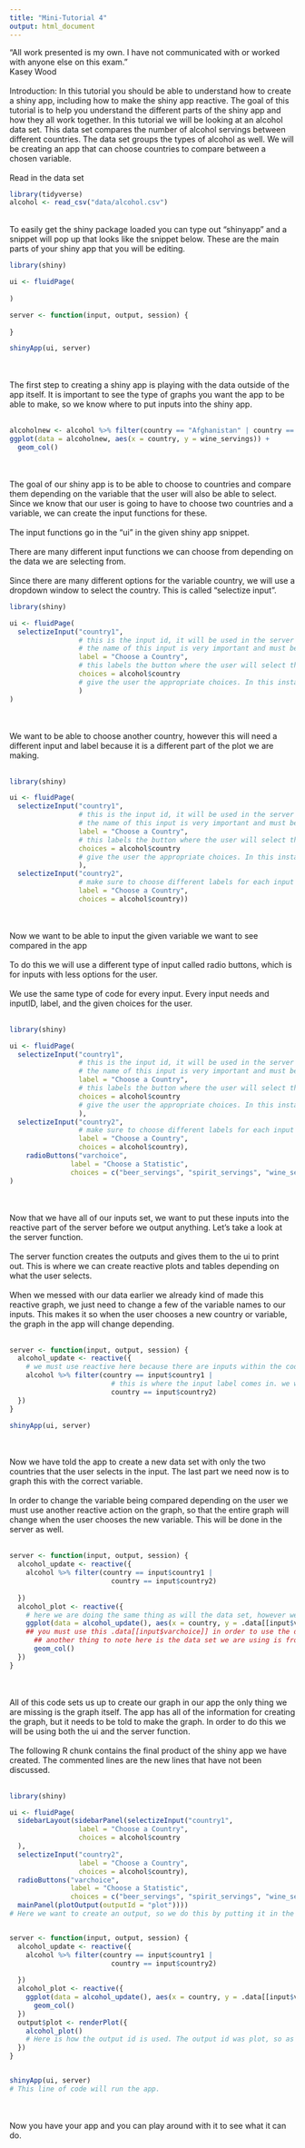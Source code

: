```yaml
---
title: "Mini-Tutorial 4"
output: html_document
---
```


“All work presented is my own. I have not communicated with or worked with anyone else on this exam.”
\
Kasey Wood
\
\
Introduction: In this tutorial you should be able to understand how to create a shiny app, including how to make the shiny app reactive. The goal of this tutorial is to help you understand the different parts of the shiny app and how they all work together. In this tutorial we will be looking at an alcohol data set. This data set compares the number of alcohol servings between different countries. The data set groups the types of alcohol as well. We will be creating an app that can choose countries to compare between a chosen variable.
\
\
Read in the data set
\
```r
library(tidyverse)
alcohol <- read_csv("data/alcohol.csv")
```
\
To easily get the shiny package loaded you can type out "shinyapp" and a snippet will pop up that looks like the snippet below. These are the main parts of your shiny app that you will be editing.
\
```r
library(shiny)

ui <- fluidPage(
  
)

server <- function(input, output, session) {
  
}

shinyApp(ui, server)
```
\
\
The first step to creating a shiny app is playing with the data outside of the app itself. It is important to see the type of graphs you want the app to be able to make, so we know where to put inputs into the shiny app.
\
\
```r
alcoholnew <- alcohol %>% filter(country == "Afghanistan" | country == "Albania")
ggplot(data = alcoholnew, aes(x = country, y = wine_servings)) +
  geom_col()
```
\
\
The goal of our shiny app is to be able to choose to countries and compare them depending on the variable that the user will also be able to select. Since we know that our user is going to have to choose two countries and a variable, we can create the input functions for these.
\
\
The input functions go in the "ui" in the given shiny app snippet.
\
\
There are many different input functions we can choose from depending on the data we are selecting from.
\
\
Since there are many different options for the variable country, we will use a dropdown window to select the country. This is called "selectize input".
\
```r
library(shiny)

ui <- fluidPage(
  selectizeInput("country1", 
                 # this is the input id, it will be used in the server when we want to call our input
                 # the name of this input is very important and must be kept track of
                 label = "Choose a Country",
                 # this labels the button where the user will select the country
                 choices = alcohol$country
                 # give the user the appropriate choices. In this instance it is all of the countries in the alcohol data set
                 )
)
```
\
\
We want to be able to choose another country, however this will need a different input and label because it is a different part of the plot we are making. 
\
\
```r
library(shiny)

ui <- fluidPage(
  selectizeInput("country1", 
                 # this is the input id, it will be used in the server when we want to call our input
                 # the name of this input is very important and must be kept track of
                 label = "Choose a Country",
                 # this labels the button where the user will select the country
                 choices = alcohol$country
                 # give the user the appropriate choices. In this instance it is all of the countries in the alcohol data set
                 ),
  selectizeInput("country2",
                 # make sure to choose different labels for each input (or the computer will get confused)
                 label = "Choose a Country",
                 choices = alcohol$country))

```
\
\
Now we want to be able to input the given variable we want to see compared in the app
\
\
To do this we will use a different type of input called radio buttons, which is for inputs with less options for the user.
\
\
We use the same type of code for every input. Every input needs and inputID, label, and the given choices for the user.
\
\
```r
library(shiny)

ui <- fluidPage(
  selectizeInput("country1", 
                 # this is the input id, it will be used in the server when we want to call our input
                 # the name of this input is very important and must be kept track of
                 label = "Choose a Country",
                 # this labels the button where the user will select the country
                 choices = alcohol$country
                 # give the user the appropriate choices. In this instance it is all of the countries in the alcohol data set
                 ),
  selectizeInput("country2",
                 # make sure to choose different labels for each input (or the computer will get confused)
                 label = "Choose a Country",
                 choices = alcohol$country),
    radioButtons("varchoice", 
               label = "Choose a Statistic",
               choices = c("beer_servings", "spirit_servings", "wine_servings"))
)
```
\
\
Now that we have all of our inputs set, we want to put these inputs into the reactive part of the server before we output anything. Let's take a look at the server function. \
\
The server function creates the outputs and gives them to the ui to print out. This is where we can create reactive plots and tables depending on what the user selects.
\
\
When we messed with our data earlier we already kind of made this reactive graph, we just need to change a few of the variable names to our inputs. This makes it so when the user chooses a new country or variable, the graph in the app will change depending.
\
\
```r
server <- function(input, output, session) {
  alcohol_update <- reactive({
    # we must use reactive here because there are inputs within the code below, so the graph will be changing depending on what the user selects
    alcohol %>% filter(country == input$country1 |
                         # this is where the input label comes in. we want to make sure we use the correct label. This will give the user all the options for the country 1 input and whatever they choose will go into this spot and edit the graphic.
                         country == input$country2)
  })
}

shinyApp(ui, server)
```
\
\
Now we have told the app to create a new data set with only the two countries that the user selects in the input. The last part we need now is to graph this with the correct variable.
\
\
In order to change the variable being compared depending on the user we must use another reactive action on the graph, so that the entire graph will change when the user chooses the new variable. This will be done in the server as well.
\
\
```r
server <- function(input, output, session) {
  alcohol_update <- reactive({
    alcohol %>% filter(country == input$country1 |
                         country == input$country2)
    
  })
  alcohol_plot <- reactive({
    # here we are doing the same thing as will the data set, however we are using the reactive active on a ggplot.
    ggplot(data = alcohol_update(), aes(x = country, y = .data[[input$varchoice]])) +
    ## you must use this .data[[input$varchoice]] in order to use the data here so it is not a string.
      ## another thing to note here is the data set we are using is from a reactive action so you must put parentheses after it (ex. alcohol_update())
      geom_col()
  })
}
```
\
\
All of this code sets us up to create our graph in our app the only thing we are missing is the graph itself. The app has all of the information for creating the graph, but it needs to be told to make the graph. In order to do this we will be using both the ui and the server function. 
\
\
The following R chunk contains the final product of the shiny app we have created. The commented lines are the new lines that have not been discussed.
\
\
```r
library(shiny)

ui <- fluidPage(
  sidebarLayout(sidebarPanel(selectizeInput("country1",
                 label = "Choose a Country",
                 choices = alcohol$country
  ),
  selectizeInput("country2",
                 label = "Choose a Country",
                 choices = alcohol$country),
  radioButtons("varchoice", 
               label = "Choose a Statistic",
               choices = c("beer_servings", "spirit_servings", "wine_servings"))),
  mainPanel(plotOutput(outputId = "plot"))))
# Here we want to create an output, so we do this by putting it in the main Panel. Putting the output in the main panel shows the graph as the main part of the app. This output id will be used in the same was as the input id's, however it will be used outside of the function.


server <- function(input, output, session) {
  alcohol_update <- reactive({
    alcohol %>% filter(country == input$country1 |
                         country == input$country2)
    
  })
  alcohol_plot <- reactive({
    ggplot(data = alcohol_update(), aes(x = country, y = .data[[input$varchoice]])) +
      geom_col()
  })
  output$plot <- renderPlot({
    alcohol_plot()
    # Here is how the output id is used. The output id was plot, so as long as it matches this plot should work. Note again that the plot we used was reactive so we had to close the label with parentheses (ex. alcohol_plot())
  })
}


shinyApp(ui, server)
# This line of code will run the app.
```
\
\
Now you have your app and you can play around with it to see what it can do.
\


